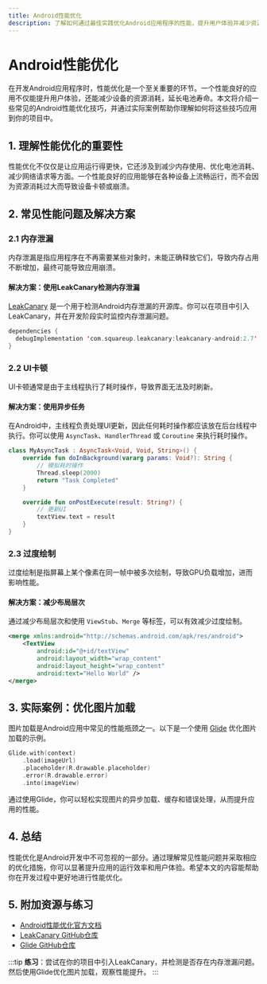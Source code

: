 ```yaml
---
title: Android性能优化
description: 了解如何通过最佳实践优化Android应用程序的性能，提升用户体验并减少资源消耗。
---
```


# Android性能优化

在开发Android应用程序时，性能优化是一个至关重要的环节。一个性能良好的应用不仅能提升用户体验，还能减少设备的资源消耗，延长电池寿命。本文将介绍一些常见的Android性能优化技巧，并通过实际案例帮助你理解如何将这些技巧应用到你的项目中。

## 1. 理解性能优化的重要性

性能优化不仅仅是让应用运行得更快，它还涉及到减少内存使用、优化电池消耗、减少网络请求等方面。一个性能良好的应用能够在各种设备上流畅运行，而不会因为资源消耗过大而导致设备卡顿或崩溃。

## 2. 常见性能问题及解决方案

### 2.1 内存泄漏

内存泄漏是指应用程序在不再需要某些对象时，未能正确释放它们，导致内存占用不断增加，最终可能导致应用崩溃。

#### 解决方案：使用LeakCanary检测内存泄漏

[LeakCanary](https://square.github.io/leakcanary/) 是一个用于检测Android内存泄漏的开源库。你可以在项目中引入LeakCanary，并在开发阶段实时监控内存泄漏问题。

```kotlin
dependencies {
  debugImplementation 'com.squareup.leakcanary:leakcanary-android:2.7'
}
```

### 2.2 UI卡顿

UI卡顿通常是由于主线程执行了耗时操作，导致界面无法及时刷新。

#### 解决方案：使用异步任务

在Android中，主线程负责处理UI更新，因此任何耗时操作都应该放在后台线程中执行。你可以使用 `AsyncTask`、`HandlerThread` 或 `Coroutine` 来执行耗时操作。

```kotlin
class MyAsyncTask : AsyncTask<Void, Void, String>() {
    override fun doInBackground(vararg params: Void?): String {
        // 模拟耗时操作
        Thread.sleep(2000)
        return "Task Completed"
    }

    override fun onPostExecute(result: String?) {
        // 更新UI
        textView.text = result
    }
}
```

### 2.3 过度绘制

过度绘制是指屏幕上某个像素在同一帧中被多次绘制，导致GPU负载增加，进而影响性能。

#### 解决方案：减少布局层次

通过减少布局层次和使用 `ViewStub`、`Merge` 等标签，可以有效减少过度绘制。

```xml
<merge xmlns:android="http://schemas.android.com/apk/res/android">
    <TextView
        android:id="@+id/textView"
        android:layout_width="wrap_content"
        android:layout_height="wrap_content"
        android:text="Hello World" />
</merge>
```

## 3. 实际案例：优化图片加载

图片加载是Android应用中常见的性能瓶颈之一。以下是一个使用 [Glide](https://github.com/bumptech/glide) 优化图片加载的示例。

```kotlin
Glide.with(context)
    .load(imageUrl)
    .placeholder(R.drawable.placeholder)
    .error(R.drawable.error)
    .into(imageView)
```

通过使用Glide，你可以轻松实现图片的异步加载、缓存和错误处理，从而提升应用的性能。

## 4. 总结

性能优化是Android开发中不可忽视的一部分。通过理解常见性能问题并采取相应的优化措施，你可以显著提升应用的运行效率和用户体验。希望本文的内容能帮助你在开发过程中更好地进行性能优化。

## 5. 附加资源与练习

- [Android性能优化官方文档](https://developer.android.com/topic/performance)
- [LeakCanary GitHub仓库](https://github.com/square/leakcanary)
- [Glide GitHub仓库](https://github.com/bumptech/glide)

:::tip
**练习**：尝试在你的项目中引入LeakCanary，并检测是否存在内存泄漏问题。然后使用Glide优化图片加载，观察性能提升。
:::